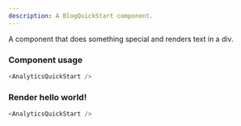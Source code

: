 ```yaml
---
description: A BlogQuickStart component.
---
```



A component that does something special and renders text in a div.

### Component usage
```js
<AnalyticsQuickStart />
```

### Render hello world!

```js live
<AnalyticsQuickStart />
```
